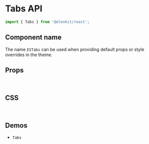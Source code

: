 
<Meta title="Components API/Tabs" />

# Tabs API

```js
import { Tabs } from '@elonkit/react';
```

## Component name

The name `ESTabs` can be used when providing default props or style overrides in the theme.

## Props

<TableInterface name="TabsProps" variant="props" />

<br />

## CSS

<TableInterface name="TabsClasses" variant="css" />

<br />

## Demos

<ul>
  <li>
    <LinkTo kind="components-Tabs" story="demo">
      <code>Tabs</code>
    </LinkTo>
  </li>
</ul>
